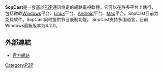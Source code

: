 '''SopCast'''是一套基於[[P2P|P2P]]通訊協定的網路電視軟體。它可以在許多平台上執行，包括微軟[[Windows|Windows]]平台、[[Linux|Linux]]平台、[[Android|Android]]平台、[[Mac|Mac]]平台。SopCast目前为免费软件。SopCast同时提供节目录制功能。
SopCast支持多国语言，目前Windows最新版本为4.2.0。

{{Infobox Software
| name                   = SopCast
| name_ol                = 
| logo                   = 
| screenshot             = 
| caption                =
| collapsible            =
| author                 =
| developer              = 
| released               = 
| latest release version = 4.2.0
| latest release date    = 
| latest preview version =
| latest preview date    =
| frequently updated     =
| programming language   =
| operating system       = [[Microsoft_Windows|Microsoft Windows]]
| platform               =
| engine                 =
| size                   = 5.14[[百萬位元組|MB]]
| language               = [[中文|中文]]、[[英文|英文]]
| status                 =
| genre                  = [[P2P|P2P]]软件
| license                = [[专有|专有]]
| website                = [http://www.sopcast.org/ sopcast官方網站]
}}

== 外部連結 ==
* [http://arquivo.pt/wayback/20090718071556/http://www.sopcast.org/ 官方網站]

[[Category:P2P|Category:P2P]]